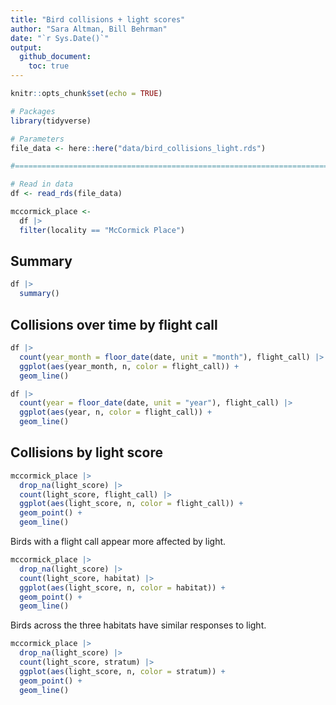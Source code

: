 ```yaml
---
title: "Bird collisions + light scores"
author: "Sara Altman, Bill Behrman"
date: "`r Sys.Date()`"
output: 
  github_document:
    toc: true
---
```


```r
knitr::opts_chunk$set(echo = TRUE)
```

```r
# Packages
library(tidyverse)

# Parameters
file_data <- here::here("data/bird_collisions_light.rds")

#===============================================================================

# Read in data
df <- read_rds(file_data)

mccormick_place <- 
  df |> 
  filter(locality == "McCormick Place")
```

## Summary

```r
df |> 
  summary()
```

## Collisions over time by flight call

```r
df |> 
  count(year_month = floor_date(date, unit = "month"), flight_call) |> 
  ggplot(aes(year_month, n, color = flight_call)) +
  geom_line()
```

```r
df |> 
  count(year = floor_date(date, unit = "year"), flight_call) |> 
  ggplot(aes(year, n, color = flight_call)) +
  geom_line()
```

## Collisions by light score

```r
mccormick_place |> 
  drop_na(light_score) |> 
  count(light_score, flight_call) |> 
  ggplot(aes(light_score, n, color = flight_call)) +
  geom_point() +
  geom_line() 
```

Birds with a flight call appear more affected by light.

```r
mccormick_place |> 
  drop_na(light_score) |>  
  count(light_score, habitat) |> 
  ggplot(aes(light_score, n, color = habitat)) +
  geom_point() +
  geom_line() 
```

Birds across the three habitats have similar responses to light.

```r
mccormick_place |> 
  drop_na(light_score) |>  
  count(light_score, stratum) |> 
  ggplot(aes(light_score, n, color = stratum)) +
  geom_point() +
  geom_line() 
```

